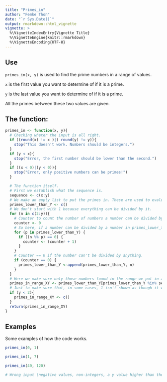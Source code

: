 ```yaml
---
title: "Primes_in"
author: "Femke Thon"
date: "`r Sys.Date()`"
output: rmarkdown::html_vignette
vignette: >
  %\VignetteIndexEntry{Vignette Title}
  %\VignetteEngine{knitr::rmarkdown}
  %\VignetteEncoding{UTF-8}
---
```


## Use
  `primes_in(x, y)` is used to find the prime numbers in a range of values.

  `x` is the first value you want to determine of if it is a prime.

  `y` is the last value you want to determine of if it is a prime.

  All the primes between these two values are given.

## The function:
  ```r
  primes_in <- function(x, y){
    # Checking wheter the input is all right.
    if ((round(x) != x )|( round(y) != y)){
      stop("This doesn't work. Numbers should be integers.")
    }
    if (y < x){
      stop("Error, the first number should be lower than the second.")
    }
    if ((x < 0)|(y < 0)){
      stop("Error, only positive numbers can be primes!")
    }

    # The function itself.
    # First we establish what the sequence is.
    sequence <- c(x:y)
    # We make an empty list to put the primes in. These are used to evaluate what other numbers are primes as well.
    primes_lower_than_Y <- c()
    # We don't start with 1 because everything can be divided by it.
    for (n in c(2:y)){
      # Counter to count the number of numbers a number can be divided by.
      counter <- 0
      # So here, if a number can be divided by a number in primes_lower_than_Y, it isn't put in primes_lower_than_y, if it can't, it is.
      for (p in primes_lower_than_Y) {
        if ((n %% p) == 0) {
          counter <- (counter + 1)
        }
      }
      # Counter == 0 if the number can't be divided by anything.
      if (counter == 0) {
        primes_lower_than_Y <-append(primes_lower_than_Y, n)
      }
    }
    # Here we make sure only those numbers found in the range we put in are shown.
    primes_in_range_XY <- primes_lower_than_Y[primes_lower_than_Y %in% sequence]
    # Just to make sure that, in some cases, 1 isn't shown as though it were a prime.
    if (y < 2){
      primes_in_range_XY <- c()
    }
    return(primes_in_range_XY)
  }

  ```

## Examples
  Some examples of how the code works.

  ```r
  primes_in(0, 1)

  primes_in(1, 7)

  primes_in(40, 120)

  # Wrong input (negative values, non-integers, a y value higher than the x value) Will give error messages.

  ```



